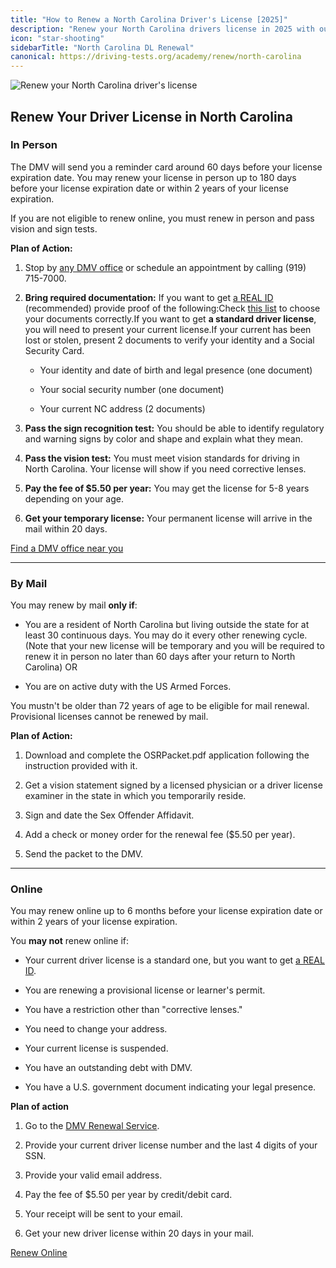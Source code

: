 ```yaml
---
title: "How to Renew a North Carolina Driver's License [2025]"
description: "Renew your North Carolina drivers license in 2025 with our simple, step-by-step guide. Find all the necessary requirements, forms, fees, and online renewal options to ensure a hassle-free experience. Stay legal and avoid fines - start your renewal process now!"
icon: "star-shooting"
sidebarTitle: "North Carolina DL Renewal"
canonical: https://driving-tests.org/academy/renew/north-carolina
---
```


![Renew your North Carolina driver's license](https://driving-tests.org/wp-content/uploads/2024/07/renew-north-carolina-drivers-license.jpg)

## Renew Your Driver License in North Carolina

### In Person

The DMV will send you a reminder card around 60 days before your license expiration date. You may renew your license in person up to 180 days before your license expiration date or within 2 years of your license expiration.

If you are not eligible to renew online, you must renew in person and pass vision and sign tests.

**Plan of Action:**

1. Stop by [any DMV office](https://driving-tests.org/dmv-near-me/) or schedule an appointment by calling (919) 715-7000.

2. **Bring required documentation:** If you want to get [a REAL ID](https://www.ncdot.gov/dmv/license-id/nc-real-id/Pages/default.aspx) (recommended) provide proof of the following:Check [this list](https://connect.ncdot.gov/business/DMV/REALIDToolkitDocuments/REAL%20ID%20Requirement%20List.pdf) to choose your documents correctly.If you want to get **a standard driver license**, you will need to present your current license.If your current has been lost or stolen, present 2 documents to verify your identity and a Social Security Card.

   * Your identity and date of birth and legal presence (one document)

   * Your social security number (one document)

   * Your current NC address (2 documents)

3. **Pass the sign recognition test:** You should be able to identify regulatory and warning signs by color and shape and explain what they mean.

4. **Pass the vision test:** You must meet vision standards for driving in North Carolina. Your license will show if you need corrective lenses.

5. **Pay the fee of $5.50 per year:** You may get the license for 5-8 years depending on your age.

6. **Get your temporary license:** Your permanent license will arrive in the mail within 20 days.

[Find a DMV office near you](https://driving-tests.org/dmv-near-me/)

***

### By Mail

You may renew by mail **only if**:

* You are a resident of North Carolina but living outside the state for at least 30 continuous days. You may do it every other renewing cycle. (Note that your new license will be temporary and you will be required to renew it in person no later than 60 days after your return to North Carolina) OR

* You are on active duty with the US Armed Forces.

You mustn't be older than 72 years of age to be eligible for mail renewal. Provisional licenses cannot be renewed by mail.

**Plan of Action:**

1. Download and complete the OSRPacket.pdf application following the instruction provided with it.

2. Get a vision statement signed by a licensed physician or a driver license examiner in the state in which you temporarily reside.

3. Sign and date the Sex Offender Affidavit.

4. Add a check or money order for the renewal fee ($5.50 per year).

5. Send the packet to the DMV.

***

### Online

You may renew online up to 6 months before your license expiration date or within 2 years of your license expiration.

You **may not** renew online if:

* Your current driver license is a standard one, but you want to get [a REAL ID](https://www.ncdot.gov/dmv/license-id/nc-real-id/Pages/default.aspx).

* You are renewing a provisional license or learner's permit.

* You have a restriction other than "corrective lenses."

* You need to change your address.

* Your current license is suspended.

* You have an outstanding debt with DMV.

* You have a U.S. government document indicating your legal presence.

**Plan of action**

1. Go to the [DMV Renewal Service](https://edmv.ncdot.gov/DriverLicenseRenewal).

2. Provide your current driver license number and the last 4 digits of your SSN.

3. Provide your valid email address.

4. Pay the fee of $5.50 per year by credit/debit card.

5. Your receipt will be sent to your email.

6. Get your new driver license within 20 days in your mail.

[Renew Online](https://edmv.ncdot.gov/DriverLicenseRenewal)

<Snippet file="renewal-state-block.mdx" />